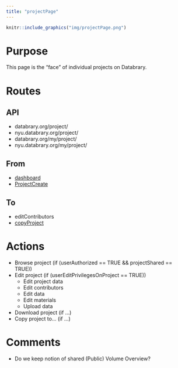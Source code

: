 ```yaml
---
title: "projectPage"
---
```


```r
knitr::include_graphics("img/projectPage.png")
```

# Purpose

This page is the "face" of individual projects on Databrary.

# Routes

## API

- databrary.org/project/<id>
- nyu.databrary.org/project/<id>
- databrary.org/my/project/<id>
- nyu.databrary.org/my/project/<id>

## From

- [dashboard](landingPageAuth.html)
- [ProjectCreate](ProjectCreate.html)

## To

- editContributors
- [copyProject](copyProject.html)

# Actions

- Browse project (if (userAuthorized == TRUE && projectShared == TRUE))
- Edit project (if (userEditPrivilegesOnProject == TRUE))
    - Edit project data
    - Edit contributors
    - Edit data
    - Edit materials
    - Upload data
- Download project (if ...)
- Copy project to... (if ...)

# Comments

- Do we keep notion of shared (Public) Volume Overview?